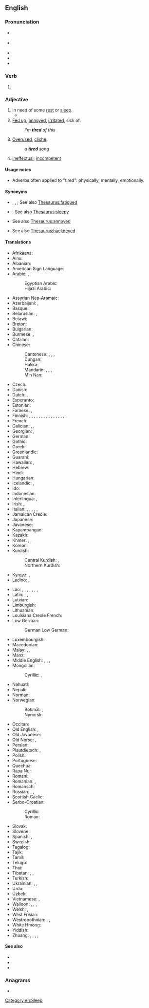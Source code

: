 ==English==
{{wikipedia}}

===Pronunciation===
* {{a|GenAm}} {{IPA|en|/taɪɚd/}}
* {{a|RP}} {{IPA|en|/taɪəd/}}
* {{audio|en|en-us-tired.ogg|Audio (US)}}
* {{audio|en|En-uk-tired.ogg|Audio (UK)}}
* {{rhymes|en|aɪə(ɹ)d|s=1}}

===Verb===
{{head|en|verb form}}

# {{en-past of|tire}}

===Adjective===
{{en-adj|more|er}}

# In need of some [[rest]] or [[sleep]].
#* {{quote-book
|en
|year=1964
|last=Kennedy
|first=John F.
|authorlink=John F. Kennedy
|chapter=Where We Stand
|title={{w|A Nation of Immigrants}}
|url=https://archive.org/details/nationofimmigran0000kenn/
|edition=Revised and Enlarged
|publisher={{w|Harper & Row}}
|LCCN=64-7830
|OCLC=899031989
|page=77
|pageurl=https://archive.org/details/nationofimmigran0000kenn/page/77/
|text=The famous words of Emma Lazarus on the pedestal of the Statue of Liberty read: “Give me your '''tired''', your poor, your huddled masses yearning to breathe free.” Until 1921 this was an accurate picture of our society. Under present law it would be appropriate to add: “as long as they come from Northern Europe, are not too '''tired''' or too poor or slightly ill, never stole a loaf of bread, never joined any questionable organization, and can document their activities for the past two years.”}}
# [[fed up|Fed up]], [[annoyed]], [[irritated]], sick of.
#: ''I'm '''tired''' of this''
# [[overused|Overused]], [[cliché]].
#: ''a '''tired''' song''
# {{lb|en|slang|AAVE}} [[ineffectual]]; [[incompetent]]

====Usage notes====
* Adverbs often applied to "tired": physically, mentally, emotionally.

====Synonyms====
* {{sense|in need of rest}} {{l|en|exhausted}}, {{l|en|fatigued}}, {{l|en|languid}}; See also [[Thesaurus:fatigued]]
* {{sense|in need of sleep}} {{l|en|sleepy}}; See also [[Thesaurus:sleepy]]
* {{sense|fed up}} See also [[Thesaurus:annoyed]]
* {{sense|overused}} See also [[Thesaurus:hackneyed]]

====Translations====
{{trans-top|in need of rest or sleep}}
* Afrikaans: {{t+|af|moeg}}
* Ainu: {{t|ain|ヨッテㇰ|tr=yottek}}
* Albanian: {{t+|sq|lodhur|alt=i lodhur}}
* American Sign Language: {{t|ase|BentB@IpsiChest-PalmBack-BentB@IpsiChest-PalmBack BentB@IpsiChest-PalmUp-BentB@IpsiChest-PalmUp}}
* Arabic: {{t|ar|مُتْعَب}}, {{t|ar|تَعْبَان}}
*: Egyptian Arabic: {{t|arz|تعبان|tr=taʿbān}}
*: Hijazi Arabic: {{t|acw|تعبان|tr=taʿbān}}
* Assyrian Neo-Aramaic: {{t|aii|ܟܟ̰ܝܼܚܵܐ|m|tr=kčīḳa}}
* Azerbaijani: {{t+|az|yorğun}}, {{t|az|yorulmuş}}
* Basque: {{t|eu|nekatuta}}
* Belarusian: {{t+|be|сто́млены}}, {{t|be|змо́раны}}
* Betawi: {{t|bew|gémpor}}
* Breton: {{t+|br|skuizh}}
* Bulgarian: {{t+|bg|уморе́н}}
* Burmese: {{t+|my|ငြီးငွေ့}}, {{t+|my|မော}}
* Catalan: {{t+|ca|cansat}}
* Chinese:
*: Cantonese: {{t+|yue|攰}}, {{t|yue|癐}}, {{t|yue|䠩|tr=gui6}}, {{t|yue|疲倦|tr=pei4 gyun6}} {{q|formal}}
*: Dungan: {{t|dng|луй}}
*: Hakka: {{t|hak|𤸁|tr=khioi}}
*: Mandarin: {{t+|cmn|累|tr=lèi}}, {{t+|cmn|疲|tr=pí}}, {{t+|cmn|疲倦|tr=píjuàn}}, {{t+|cmn|疲累|tr=pílèi}}
*: Min Nan: {{t+|nan|忝|tr=thiám}}
* Czech: {{t+|cs|unavený}}
* Danish: {{t+|da|træt}}
* Dutch: {{t+|nl|moe}}, {{t+|nl|vermoeid}}
* Esperanto: {{t+|eo|laca}}
* Estonian: {{t+|et|väsinud}}
* Faroese: {{t|fo|móður}}, {{t|fo|troyttur}}
* Finnish: {{t+|fi|väsynyt}}, {{t|fi|väsähtynyt}}, {{t+|fi|uupunut}}, {{t|fi|voipunut}}, {{t+|fi|naatti}} {{q|informal}}, {{t+|fi|puhki}} {{q|informal}}, {{t+|fi|kuitti}} {{q|informal}}, {{t+|fi|rätti}} {{q|informal}}, {{t+|fi|lopussa}} {{q|informal}}, {{t+|fi|valmis}} {{q|slang}}, {{t|fi|sippi}} {{q|slang}}, {{t+|fi|poikki}} {{q|informal}}, {{t|fi|piipussa}} {{q|informal}}, {{t|fi|finaalissa}} {{q|slang}}, {{t|fi|hapoilla}} {{q|slang}}, {{t|fi|heikossa hapessa}} {{q|slang}}, {{t|fi|unelias}} {{q|sleepy}}
* French: {{t+|fr|fatigué}}
* Galician: {{t|gl|canso}}, {{t|gl|fatigado}}, {{t|gl|cansado}}
* Georgian: {{t|ka|დაღლილი}}, {{t|ka|მოღალული}}
* German: {{t+|de|müde}}
* Gothic: {{t|got|𐌰𐍆𐌼𐌰𐌿𐌹𐌸𐍃|sc=Goth}}
* Greek: {{t+|el|κουρασμένος}}
* Greenlandic: {{t|kl|qasuvoq}}
* Guaraní: {{t|gn|kane'õ}}
* Hawaiian: {{t|haw|luhi}}, {{t|haw|māluhiluhi}}
* Hebrew: {{t|he|עייף|tr=ayéf|alt=עייף \ עָיֵף}}
* Hindi: {{t+|hi|थका}}
* Hungarian: {{t+|hu|fáradt}}
* Icelandic: {{t+|is|þreyttur}}, {{t|is|syfjaður}}
* Ido: {{t+|io|fatigita}}
* Indonesian: {{t+|id|lelah}}
* Interlingua: {{t|ia|fatigate}}, {{t|ia|lasse}}
* Irish: {{t|ga|tuirseach}}, {{t|ga|scítheach}}
* Italian: {{t+|it|stanco}}, {{t+|it|esausto}}, {{t+|it|fatto}}, {{t+|it|distrutto}}, {{t+|it|affaticato}}, {{t+|it|stracco}}
* Jamaican Creole: {{t|jam|tiyad}}
* Japanese: {{t+|ja|疲れる|alt=疲れた|tr=つかれた, tsukareta}}
* Javanese: {{t|jv|kesel}}
* Kapampangan: {{t|pam|pagal}}
* Kazakh: {{t|kk|шаршаңқы}}
* Khmer: {{t|km|អស់កំលាំង}}, {{t+|km|នឿយ}}, {{t|km|នឿយហត់}}
* Korean: {{t+|ko|피곤하다|alt=피곤한}}
* Kurdish:
*: Central Kurdish: {{t+|ckb|ھیلاک}}, {{t|ckb|ماندو}}
*: Northern Kurdish: {{t+|kmr|betilî}}
* Kyrgyz: {{t+|ky|чарчаган}}, {{t|ky|арыган}}
* Ladino: {{t|lad|kansado}}, {{t|lad|desrepozado}}
{{trans-mid}}
* Lao: {{t|lo|ເມື່ອຍ|tr=mư̄ai}}, {{t|lo|ເມືີ່ອຽ|tr=mư̄ai}}, {{t|lo|ຫຸຽ|tr=hui}}, {{t|lo|ສະມິ້ງ}}, {{t|lo|ລ້າ}}, {{t|lo|ອິດ}}, {{t|lo|ຮຸນ}}, {{t|lo|ເໜື່ອຍ|tr=nư̄ai}} {{qualifier|rare}}
* Latin: {{t+|la|fessus}}, {{t|la|dēfessus}}, {{t+|la|lassus}}
* Latvian: {{t|lv|noguris}}
* Limburgish: {{t+|li|meug}}
* Lithuanian: {{t|lt|pavargęs}}
* Louisiana Creole French: {{t|lou|las}}
* Low German:
*: German Low German: {{t|nds-de|mööd}}
* Luxembourgish: {{t|lb|midd}}
* Macedonian: {{t|mk|уморен}}
* Malay: {{t+|ms|letih}}, {{t+|ms|penat}}, {{t|ms|payah}}
* Manx: {{t|gv|skee}}
* Middle English: {{t|enm|irk}}, {{t|enm|forwake}}, {{t|enm|terede}}, {{t|enm|weri}}
* Mongolian:
*: Cyrillic: {{t|mn|ядарсан}}, {{t|mn|эцсэн}}
* Nahuatl: {{t|nah|ciciammicqui}}
* Nepali: {{t|ne|थकित}}
* Norman: {{t|nrf|lâssé}}
* Norwegian:
*: Bokmål: {{t|nb|trett}}, {{t+|nb|trøtt}}
*: Nynorsk: {{t|nn|trøytt}}
* Occitan: {{t+|oc|cansat}}
* Old English: {{t|ang|mēþe}}, {{t|ang|wēriġ}}
* Old Javanese: {{t|kaw|kĕsĕl}}
* Old Norse: {{t|non|móðr}}, {{t|non|þreyttr}}
* Persian: {{t+|fa|خسته|tr=xaste|sc=fa-Arab}}
* Plautdietsch: {{t|pdt|meed}}, {{t|pdt|kjnirr}}
* Polish: {{t+|pl|zmęczony}}
* Portuguese: {{t+|pt|cansado}}
* Quechua: {{t|qu|sayk'usqa}}
* Rapa Nui: {{t|rap|rohirohi}}
* Romani: {{t|rom|khino}}
* Romanian: {{t+|ro|obosit}}, {{t+|ro|ostenit}}
* Romansch: {{t|rm|stanchel}}
* Russian: {{t+|ru|уста́лый}}, {{t+|ru|уста́вший}}, {{t+|ru|утомлённый}}
* Scottish Gaelic: {{t|gd|sgìth}}
* Serbo-Croatian:
*: Cyrillic: {{t|sh|у̏мо̄ран}}
*: Roman: {{t+|sh|ȕmōran}}
* Slovak: {{t|sk|unavený}}
* Slovene: {{t+|sl|utrujen}}
* Spanish: {{t+|es|cansado}}, {{t+|es|fatigado}}
* Swedish: {{t+|sv|trött}}
* Tagalog: {{t|tl|pagod}}
* Tajik: {{t+|tg|хаста}}
* Tamil: {{t-needed|ta}}
* Telugu: {{t|te|అలసి}}
* Thai: {{t+|th|เหนื่อย}}
* Tibetan: {{t|bo|སྐུ་མཉེལ་པོ}}, {{t|bo|ཐང་ཆད་པ}}, {{t|bo|ངལ་དུབ}}
* Turkish: {{t+|tr|yorgun}}
* Ukrainian: {{t|uk|сто́млений}}, {{t|uk|вто́млений}}, {{t|uk|уто́млений}}
* Urdu: {{t|ur|تھکا|tr=thakā}}
* Uzbek: {{t|uz|charchagan}}
* Vietnamese: {{t+|vi|mệt mỏi}}, {{t+|vi|mệt nhọc}}
* Walloon: {{t+|wa|nåjhi}}, {{t+|wa|scran}}, {{t+|wa|hode}}, {{t+|wa|hodé}}
* Welsh: {{t+|cy|blinedig}}, {{t|cy|[[wedi]] [[blino]]}}
* West Frisian: {{t|fy|wurch}}
* Westrobothnian: {{t|gmq-bot|pjuk}}, {{t|gmq-bot|åll}}, {{t|gmq-bot|tröjtt}}
* White Hmong: {{t-needed|mww}}
* Yiddish: {{t|yi|מיד}}
* Zhuang: {{t|za|fuengx}}, {{t|za|baeg}}, {{t|za|naet}}, {{t|za|naetnaiq}}, {{t|za|naiq}}
{{trans-bottom}}

{{trans-see|fed up}}

{{trans-see|overused}}

====See also====
* {{l|en|I am tired}}
* {{l|en|sick and tired}}
* {{l|en|that tired feeling}}

===Anagrams===
* {{anagrams|en|a=deirt|drite|tride|tried}}

[[Category:en:Sleep]]